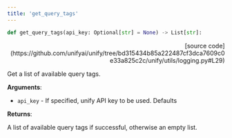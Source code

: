 ```yaml
---
title: 'get_query_tags'
---
```


```python
def get_query_tags(api_key: Optional[str] = None) -> List[str]:
```

<p align="right">[source code](https://github.com/unifyai/unify/tree/bd315434b85a222487cf3dca7609c0e33a825c2c/unify/utils/logging.py#L29)</p>

Get a list of available query tags.

**Arguments**:

- `api_key` - If specified, unify API key to be used. Defaults



**Returns**:

A list of available query tags if successful, otherwise an empty list.